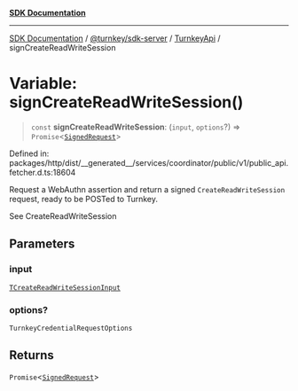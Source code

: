 [**SDK Documentation**](../../../../../README.mdx)

***

[SDK Documentation](../../../../../packages.mdx) / [@turnkey/sdk-server](../../../README.mdx) / [TurnkeyApi](../README.mdx) / signCreateReadWriteSession

# Variable: signCreateReadWriteSession()

> `const` **signCreateReadWriteSession**: (`input`, `options`?) => `Promise`\<[`SignedRequest`](../../../../http/type-aliases/SignedRequest.mdx)\>

Defined in: packages/http/dist/\_\_generated\_\_/services/coordinator/public/v1/public\_api.fetcher.d.ts:18604

Request a WebAuthn assertion and return a signed `CreateReadWriteSession` request, ready to be POSTed to Turnkey.

See CreateReadWriteSession

## Parameters

### input

[`TCreateReadWriteSessionInput`](../type-aliases/TCreateReadWriteSessionInput.mdx)

### options?

`TurnkeyCredentialRequestOptions`

## Returns

`Promise`\<[`SignedRequest`](../../../../http/type-aliases/SignedRequest.mdx)\>
